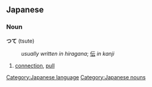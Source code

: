 ==Japanese==
[[Category:Japanese language]]
===Noun===
[[Category:Japanese nouns]]
'''つて''' (tsute)
:''usually written in hiragana''; [[伝]] ''in kanji''

#[[connection]], [[pull]]